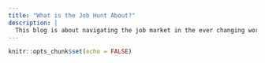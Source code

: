 ```yaml
---
title: "What is the Job Hunt About?"
description: |
  This blog is about navigating the job market in the ever changing world of today. From COVID-19 reduce job availability to working from home. I, Mariah Cornelison, am here to share my experience of being on the hunt for a job in today's job landscape. 
---
```


```r
knitr::opts_chunk$set(echo = FALSE)
```

